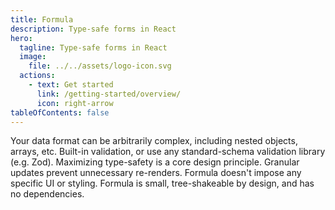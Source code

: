 ```yaml
---
title: Formula
description: Type-safe forms in React
hero:
  tagline: Type-safe forms in React
  image:
    file: ../../assets/logo-icon.svg
  actions:
    - text: Get started
      link: /getting-started/overview/
      icon: right-arrow
tableOfContents: false
---
```



<CardGrid>
    <Card title="Complex data" icon="approve-check">
        Your data format can be arbitrarily complex, including nested objects, arrays, etc.
    </Card>
    <Card title="Validation" icon="approve-check">
        Built-in validation, or use any standard-schema validation library (e.g. Zod).
    </Card>
    <Card title="Type-safe" icon="approve-check">
        Maximizing type-safety is a core design principle.
    </Card>
    <Card title="Performant" icon="approve-check">
        Granular updates prevent unnecessary re-renders.
    </Card>
    <Card title="Headless" icon="approve-check">
        Formula doesn't impose any specific UI or styling.
    </Card>
    <Card title="Small footprint" icon="approve-check">
        Formula is small, tree-shakeable by design, and has no dependencies.
    </Card>
</CardGrid>
